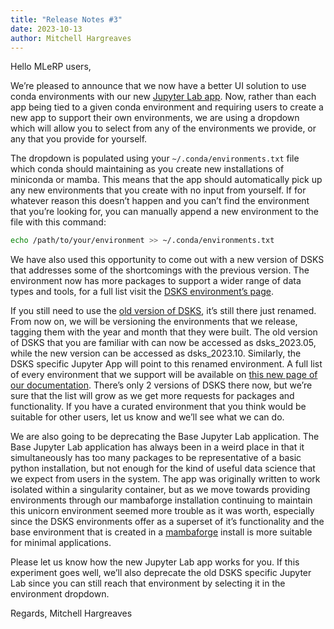 ```yaml
---
title: "Release Notes #3"
date: 2023-10-13
author: Mitchell Hargreaves
---
```


Hello MLeRP users,

We're pleased to announce that we now have a better UI solution to use conda environments with our new [Jupyter Lab app](/applications/strudel2.qmd#jupyter-lab). Now, rather than each app being tied to a given conda environment and requiring users to create a new app to support their own environments, we are using a dropdown which will allow you to select from any of the environments we provide, or any that you provide for yourself.

The dropdown is populated using your `~/.conda/environments.txt​` file which conda should maintaining as you create new installations of miniconda or mamba. This means that the app should automatically pick up any new environments that you create with no input from yourself. If for whatever reason this doesn't happen and you can't find the environment that you're looking for, you can manually append a new environment to the file with this command:

```bash
echo /path/to/your/environment >> ~/.conda/environments.txt​
```

We have also used this opportunity to come out with a new version of DSKS that addresses some of the shortcomings with the previous version. The environment now has more packages to support a wider range of data types and tools, for a full list visit the [DSKS environment's page](/applications/environments/dsks/dsks_2023.10.ipynb).

If you still need to use the [old version of DSKS](/applications/environments/dsks/dsks_2023.05.ipynb), it's still there just renamed. From now on, we will be versioning the environments that we release, tagging them with the year and month that they were built. The old version of DSKS that you are familiar with can now be accessed as dsks_2023.05, while the new version can be accessed as dsks_2023.10​. Similarly, the DSKS specific Jupyter App will point to this renamed environment. A full list of every environment that we support will be available on [this new page of our documentation](/applications/environments.qmd). There's only 2 versions of DSKS there now, but we're sure that the list will grow as we get more requests for packages and functionality. If you have a curated environment that you think would be suitable for other users, let us know and we'll see what we can do.

We are also going to be deprecating the Base Jupyter Lab application. The Base Jupyter Lab application has always been in a weird place in that it simultaneously has too many packages to be representative of a basic python installation, but not enough for the kind of useful data science that we expect from users in the system. The app was originally written to work isolated within a singularity container, but as we move towards providing environments through our mambaforge installation continuing to maintain this unicorn environment seemed more trouble as it was worth, especially since the DSKS environments offer as a superset of it's functionality and the base environment that is created in a [mambaforge](https://mamba.readthedocs.io/en/latest/) install is more suitable for minimal applications.

Please let us know how the new Jupyter Lab app works for you. If this experiment goes well, we'll also deprecate the old DSKS specific Jupyter Lab since you can still reach that environment by selecting it in the environment dropdown. 

Regards,
Mitchell Hargreaves